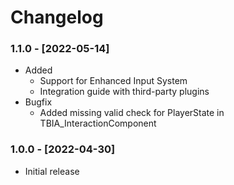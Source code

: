 
# Changelog

### 1.1.0 - [2022-05-14]
- Added
  - <UE version="5.0"/> <UE version="4.27"/> Support for Enhanced Input System
  - Integration guide with third-party plugins
- Bugfix
  - <UE version="5.0"/> Added missing valid check for PlayerState in TBIA_InteractionComponent

### 1.0.0 - [2022-04-30]
- Initial release
